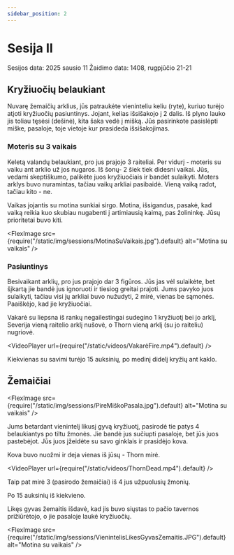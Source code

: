 ```yaml
---
sidebar_position: 2
---
```



# Sesija II


Sesijos data: 2025 sausio 11
Žaidimo data: 1408, rugpjūčio 21-21

## Kryžiuočių belaukiant

Nuvarę žemaičių arklius, jūs patraukėte vieninteliu keliu (ryte), kuriuo turėjo atjoti kryžiuočių pasiuntinys.
Jojant, kelias išsišakojo į 2 dalis. Iš plyno lauko jis toliau tęsėsi (dešinė), kita šaka vedė į mišką.
Jūs pasirinkote pasislėpti miške, pasaloje, toje vietoje kur prasideda išsišakojimas.

### Moteris su 3 vaikais

Keletą valandų belaukiant, pro jus prajojo 3 raiteliai. Per vidurį - moteris su vaiku ant arklio už jos nugaros. Iš šonų-  2 šiek tiek didesni vaikai. Jūs, vedami skeptiškumo, palikėte juos kryžiuočiais ir bandėt sulaikyti. Moters arklys buvo nuramintas, tačiau vaikų arkliai pasibaidė. Vieną vaiką radot, tačiau kito - ne.

Vaikas jojantis su motina sunkiai sirgo. Motina, išsigandus, pasakė, kad vaiką reikia kuo skubiau nugabenti į artimiausią kaimą, pas žolininkę. Jūsų prioritetai buvo kiti.

<FlexImage src={require("/static/img/sessions/MotinaSuVaikais.jpg").default} alt="Motina su vaikais" />

### Pasiuntinys

Besivaikant arklių, pro jus prajojo dar 3 figūros. Jūs jas vėl sulaikėte, bet šįkartą jie bandė jus ignoruoti ir tiesiog greitai prajoti.
Jums pavyko juos sulaikyti, tačiau visi jų arkliai buvo nužudyti, 2 mirė, vienas be sąmonės. Paaiškėjo, kad jie kryžiuočiai.

Vakarė su liepsna iš rankų negailestingai sudegino 1 kryžiuotį bei jo arklį, Severija vieną raitelio arklį nušovė, o Thorn vieną arklį (su jo raiteliu) nugriovė.

<VideoPlayer url={require("/static/videos/VakarėFire.mp4").default} />

Kiekvienas su savimi turėjo 15 auksinių, po medinį didelį kryžių ant kaklo.

## Žemaičiai

<FlexImage src={require("/static/img/sessions/PireMiškoPasala.jpg").default} alt="Motina su vaikais" />

Jums betardant vienintelį likusį gyvą kryžiuotį, pasirodė tie patys 4 belaukiantys po tiltu žmonės. Jie bandė jus sučiupti pasaloje, bet jūs juos pastebėjot.
Jūs juos įžeidėte su savo ginklais ir prasidėjo kova.

Kova buvo nuožmi ir deja vienas iš jūsų - Thorn mirė.

<VideoPlayer url={require("/static/videos/ThornDead.mp4").default} />

Taip pat mirė 3 (pasirodo žemaičiai) iš 4 jus užpuolusių žmonių.

Po 15 auksinių iš kiekvieno.

Likęs gyvas žemaitis išdavė, kad jis buvo siųstas to pačio tavernos prižiūrėtojo, o jie pasaloje laukė kryžiuočių.

<FlexImage src={require("/static/img/sessions/VienintelisLikesGyvasZemaitis.JPG").default} alt="Motina su vaikais" />